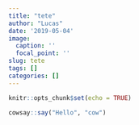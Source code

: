 ```yaml
---
title: "tete"
author: "Lucas"
date: '2019-05-04'
image:
  caption: ''
  focal_point: ''
slug: tete
tags: []
categories: []
---
```

```r
knitr::opts_chunk$set(echo = TRUE)
```

```r
cowsay::say("Hello", "cow")
```